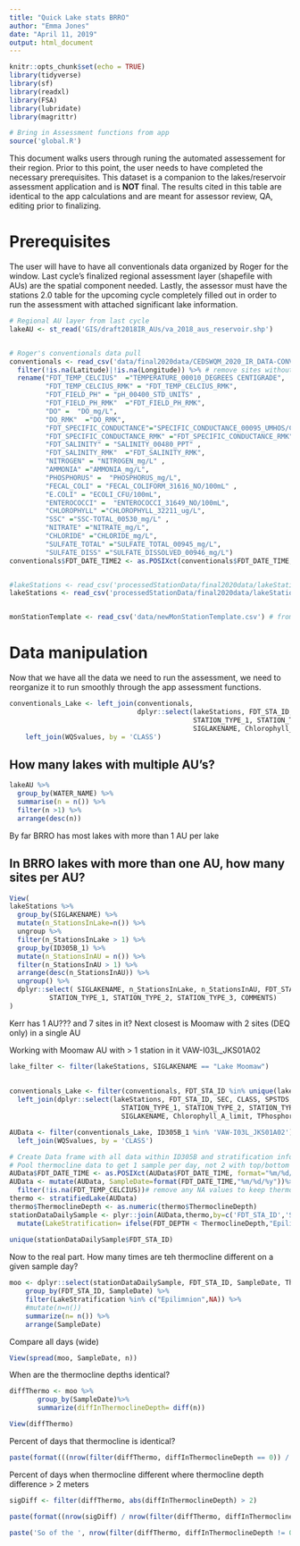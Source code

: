 ```yaml
---
title: "Quick Lake stats BRRO"
author: "Emma Jones"
date: "April 11, 2019"
output: html_document
---
```


```r
knitr::opts_chunk$set(echo = TRUE)
library(tidyverse)
library(sf)
library(readxl)
library(FSA)
library(lubridate)
library(magrittr)

# Bring in Assessment functions from app
source('global.R')
```

This document walks users through runing the automated assessement for their region. Prior to this point, the user needs to have completed the necessary prerequisites. This dataset is a companion to the lakes/reservoir assessment application and is **NOT** final. The results cited in this table are identical to the app calculations and are meant for assessor review, QA, editing prior to finalizing.

# Prerequisites
The user will have to have all conventionals data organized by Roger for the window.  Last cycle's finalized regional assessment layer (shapefile with AUs) are the spatial component needed. Lastly, the assessor must have the stations 2.0 table for the upcoming cycle completely filled out in order to run the assessment with attached significant lake information. 

```r
# Regional AU layer from last cycle
lakeAU <- st_read('GIS/draft2018IR_AUs/va_2018_aus_reservoir.shp')


# Roger's conventionals data pull
conventionals <- read_csv('data/final2020data/CEDSWQM_2020_IR_DATA-CONVENTIONALS_20190305.csv') %>%
  filter(!is.na(Latitude)|!is.na(Longitude)) %>% # remove sites without coordinates
  rename("FDT_TEMP_CELCIUS"  ="TEMPERATURE_00010_DEGREES CENTIGRADE",
         "FDT_TEMP_CELCIUS_RMK" = "FDT_TEMP_CELCIUS_RMK",  
         "FDT_FIELD_PH" = "pH_00400_STD_UNITS" ,          
         "FDT_FIELD_PH_RMK"  ="FDT_FIELD_PH_RMK", 
         "DO" =  "DO_mg/L",       
         "DO_RMK"  ="DO_RMK",    
         "FDT_SPECIFIC_CONDUCTANCE"="SPECIFIC_CONDUCTANCE_00095_UMHOS/CM @ 25C",    
         "FDT_SPECIFIC_CONDUCTANCE_RMK" ="FDT_SPECIFIC_CONDUCTANCE_RMK" ,
         "FDT_SALINITY" = "SALINITY_00480_PPT" ,            
         "FDT_SALINITY_RMK"  ="FDT_SALINITY_RMK",  
         "NITROGEN" = "NITROGEN_mg/L" ,                    
         "AMMONIA" ="AMMONIA_mg/L",
         "PHOSPHORUS" =  "PHOSPHORUS_mg/L",
         "FECAL_COLI" = "FECAL_COLIFORM_31616_NO/100mL" ,
         "E.COLI" = "ECOLI_CFU/100mL",                       
         "ENTEROCOCCI" =  "ENTEROCOCCI_31649_NO/100mL",
         "CHLOROPHYLL" ="CHLOROPHYLL_32211_ug/L",                
         "SSC" ="SSC-TOTAL_00530_mg/L" , 
         "NITRATE" ="NITRATE_mg/L", 
         "CHLORIDE" ="CHLORIDE_mg/L",
         "SULFATE_TOTAL" ="SULFATE_TOTAL_00945_mg/L",              
         "SULFATE_DISS" ="SULFATE_DISSOLVED_00946_mg/L")
conventionals$FDT_DATE_TIME2 <- as.POSIXct(conventionals$FDT_DATE_TIME, format="%m/%d/%Y %H:%M")


#lakeStations <- read_csv('processedStationData/final2020data/lakeStations2020_SWRO.csv')
lakeStations <- read_csv('processedStationData/final2020data/lakeStations2020_BRRO.csv')


monStationTemplate <- read_csv('data/newMonStationTemplate.csv') # from X:\2018_Assessment\StationsDatabase\VRO but added new bacteria columns


```


# Data manipulation

Now that we have all the data we need to run the assessment, we need to reorganize it to run smoothly through the app assessment functions. 

```r

conventionals_Lake <- left_join(conventionals,
                                dplyr::select(lakeStations, FDT_STA_ID, SEC, CLASS, SPSTDS,PWS, ID305B_1, ID305B_2, ID305B_3,
                                              STATION_TYPE_1, STATION_TYPE_2, STATION_TYPE_3, ID305B, SEC187, SIG_LAKE, USE,
                                              SIGLAKENAME, Chlorophyll_A_limit, TPhosphorus_limit, Assess_TYPE), by='FDT_STA_ID') %>%
    left_join(WQSvalues, by = 'CLASS') 


```



## How many lakes with multiple AU's?

```r
lakeAU %>%
  group_by(WATER_NAME) %>%
  summarise(n = n()) %>%
  filter(n >1) %>%
  arrange(desc(n))

```

By far BRRO has most lakes with more than 1 AU per lake



## In BRRO lakes with more than one AU, how many sites per AU?

```r
View(
lakeStations %>% 
  group_by(SIGLAKENAME) %>% 
  mutate(n_StationsInLake=n()) %>% 
  ungroup %>% 
  filter(n_StationsInLake > 1) %>% 
  group_by(ID305B_1) %>% 
  mutate(n_StationsInAU = n()) %>%
  filter(n_StationsInAU > 1) %>%
  arrange(desc(n_StationsInAU)) %>% 
  ungroup() %>%
  dplyr::select( SIGLAKENAME, n_StationsInLake, n_StationsInAU, FDT_STA_ID, ID305B_1, ID305B_2, ID305B_3, Assess_TYPE, 
          STATION_TYPE_1, STATION_TYPE_2, STATION_TYPE_3, COMMENTS)
)
```

Kerr has 1 AU??? and 7 sites in it?
Next closest is Moomaw with 2 sites (DEQ only) in a single AU

Working with Moomaw AU with > 1 station in it VAW-I03L_JKS01A02

```r
lake_filter <- filter(lakeStations, SIGLAKENAME == "Lake Moomaw")
  
  
conventionals_Lake <- filter(conventionals, FDT_STA_ID %in% unique(lake_filter$FDT_STA_ID)) %>%
  left_join(dplyr::select(lakeStations, FDT_STA_ID, SEC, CLASS, SPSTDS,PWS, ID305B_1, ID305B_2, ID305B_3,
                            STATION_TYPE_1, STATION_TYPE_2, STATION_TYPE_3, ID305B, SEC187, SIG_LAKE, USE,
                            SIGLAKENAME, Chlorophyll_A_limit, TPhosphorus_limit, Assess_TYPE), by='FDT_STA_ID')

AUData <- filter(conventionals_Lake, ID305B_1 %in% 'VAW-I03L_JKS01A02')  %>% 
  left_join(WQSvalues, by = 'CLASS') 

# Create Data frame with all data within ID305B and stratification information
# Pool thermocline data to get 1 sample per day, not 2 with top/bottom time difference
AUData$FDT_DATE_TIME <- as.POSIXct(AUData$FDT_DATE_TIME, format="%m/%d/%Y %H:%M")
AUData <- mutate(AUData, SampleDate=format(FDT_DATE_TIME,"%m/%d/%y"))%>% # Separate sampling events by day
  filter(!is.na(FDT_TEMP_CELCIUS))# remove any NA values to keep thermocline function happy
thermo <- stratifiedLake(AUData)
thermo$ThermoclineDepth <- as.numeric(thermo$ThermoclineDepth)
stationDataDailySample <- plyr::join(AUData,thermo,by=c('FDT_STA_ID','SampleDate')) %>%
  mutate(LakeStratification= ifelse(FDT_DEPTH < ThermoclineDepth,"Epilimnion","Hypolimnion"))
       
unique(stationDataDailySample$FDT_STA_ID)
```


Now to the real part. How many times are teh thermocline different on a given sample day?

```r
moo <- dplyr::select(stationDataDailySample, FDT_STA_ID, SampleDate, ThermoclineDepth, LakeStratification) %>%
    group_by(FDT_STA_ID, SampleDate) %>%
    filter(LakeStratification %in% c("Epilimnion",NA)) %>%
    #mutate(n=n())
    summarize(n= n()) %>%
    arrange(SampleDate)
```


Compare all days (wide)

```r
View(spread(moo, SampleDate, n))
```


When are the thermocline depths identical?

```r
diffThermo <- moo %>%
       group_by(SampleDate)%>%
       summarize(diffInThermoclineDepth= diff(n))

View(diffThermo)
```

Percent of days that thermocline is identical?
```r
paste(format(((nrow(filter(diffThermo, diffInThermoclineDepth == 0)) / nrow(diffThermo)) * 100), digits=4),'%', sep='')
```

Percent of days when thermocline different where thermocline depth difference > 2 meters

```r
sigDiff <- filter(diffThermo, abs(diffInThermoclineDepth) > 2)

paste(format((nrow(sigDiff) / nrow(filter(diffThermo, diffInThermoclineDepth != 0)) * 100), digits=4),'%', sep='')

```


```r
paste('So of the ', nrow(filter(diffThermo, diffInThermoclineDepth != 0)), " days that the thermocline isn't the same, ", paste(format((nrow(sigDiff) / nrow(filter(diffThermo, diffInThermoclineDepth != 0)) * 100), digits=4),'%', sep=''), "of the time the thermocline difference is over 2 meters in depth")
```

